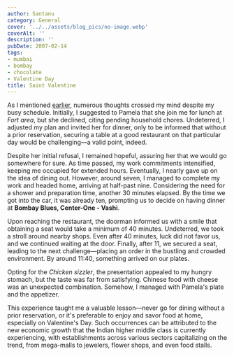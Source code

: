 ```yaml
---
author: Santanu
category: General
cover: '../../assets/blog_pics/no-image.webp'
coverAlt: ''
description: ''
pubDate: 2007-02-14
tags:
- mumbai
- bombay
- chocolate
- Valentine Day
title: Saint Valentine
---
```


As I mentioned [earlier](/blog/2007-02-14-saint-valentine/), numerous thoughts crossed my mind despite my busy schedule. Initially, I suggested to Pamela that she join me for lunch at *Fort area*, but she declined, citing pending household chores. Undeterred, I adjusted my plan and invited her for dinner, only to be informed that without a prior reservation, securing a table at a good restaurant on that particular day would be challenging—a valid point, indeed.

Despite her initial refusal, I remained hopeful, assuring her that we would go somewhere for sure. As time passed, my work commitments intensified, keeping me occupied for extended hours. Eventually, I nearly gave up on the idea of dining out. However, around seven, I managed to complete my work and headed home, arriving at half-past nine. Considering the need for a shower and preparation time, another 30 minutes elapsed. By the time we got into the car, it was already ten, prompting us to decide on having dinner at **Bombay Blues, Center-One - Vashi**.

Upon reaching the restaurant, the doorman informed us with a smile that obtaining a seat would take a minimum of 40 minutes. Undeterred, we took a stroll around nearby shops. Even after 40 minutes, luck did not favor us, and we continued waiting at the door. Finally, after 11, we secured a seat, leading to the next challenge—placing an order in the bustling and crowded environment. By around 11:40, something arrived on our plates.

Opting for the *Chicken sizzler*, the presentation appealed to my hungry stomach, but the taste was far from satisfying. Chinese food with cheese was an unexpected combination. Somehow, I managed with Pamela's plate and the appetizer.

This experience taught me a valuable lesson—never go for dining without a prior reservation, or it's preferable to enjoy and savor food at home, especially on Valentine's Day. Such occurrences can be attributed to the new economic growth that the Indian higher middle class is currently experiencing, with establishments across various sectors capitalizing on the trend, from mega-malls to jewelers, flower shops, and even food stalls.